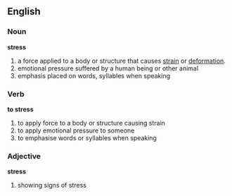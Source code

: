 ==English==
===Noun===
'''stress'''
#a force applied to a body or structure that causes [[strain]] or [[deform]]ation.
#emotional pressure suffered by a human being or other animal
#emphasis placed on words, syllables when speaking


===Verb===
'''to stress'''
#to apply force to a body or structure causing strain
#to apply emotional pressure to someone
#to emphasise words or syllables when speaking


===Adjective===
'''stress'''
#showing signs of stress